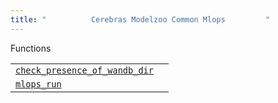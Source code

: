 ```yaml
---
title: "          Cerebras Modelzoo Common Mlops         "
---
```

  

Functions

|     |     |
| --- | --- |  
| [`check_presence_of_wandb_dir`](cerebras.modelzoo.common.mlops.check_presence_of_wandb_dir.html#cerebras.modelzoo.common.mlops.check_presence_of_wandb_dir "cerebras.modelzoo.common.mlops.check_presence_of_wandb_dir") |     |
| [`mlops_run`](cerebras.modelzoo.common.mlops.mlops_run.html#cerebras.modelzoo.common.mlops.mlops_run "cerebras.modelzoo.common.mlops.mlops_run") |     |
